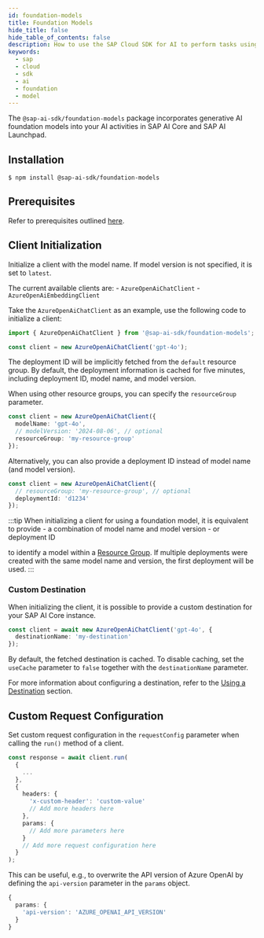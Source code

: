 ```yaml
---
id: foundation-models
title: Foundation Models
hide_title: false
hide_table_of_contents: false
description: How to use the SAP Cloud SDK for AI to perform tasks using foundation models deployed on SAP AI Core.
keywords:
  - sap
  - cloud
  - sdk
  - ai
  - foundation
  - model
---
```


The `@sap-ai-sdk/foundation-models` package incorporates generative AI foundation models into your AI activities in SAP AI Core and SAP AI Launchpad.

## Installation

```
$ npm install @sap-ai-sdk/foundation-models
```

## Prerequisites

Refer to prerequisites outlined [here](../overview-cloud-sdk-for-ai-js#prerequisites).

## Client Initialization

Initialize a client with the model name.
If model version is not specified, it is set to `latest`.

The current available clients are: - `AzureOpenAiChatClient` - `AzureOpenAiEmbeddingClient`

Take the `AzureOpenAiChatClient` as an example, use the following code to initialize a client:

```ts
import { AzureOpenAiChatClient } from '@sap-ai-sdk/foundation-models';

const client = new AzureOpenAiChatClient('gpt-4o');
```

The deployment ID will be implicitly fetched from the `default` resource group.
By default, the deployment information is cached for five minutes, including deployment ID, model name, and model version.

When using other resource groups, you can specify the `resourceGroup` parameter.

```ts
const client = new AzureOpenAiChatClient({
  modelName: 'gpt-4o',
  // modelVersion: '2024-08-06', // optional
  resourceGroup: 'my-resource-group'
});
```

Alternatively, you can also provide a deployment ID instead of model name (and model version).

```ts
const client = new AzureOpenAiChatClient({
  // resourceGroup: 'my-resource-group', // optional
  deploymentId: 'd1234'
});
```

:::tip
When initializing a client for using a foundation model, it is equivalent to provide - a combination of model name and model version - or deployment ID

to identify a model within a [Resource Group](https://help.sap.com/docs/sap-ai-core/sap-ai-core-service-guide/resource-groups?q=resource+group).
If multiple deployments were created with the same model name and version, the first deployment will be used.
:::

### Custom Destination

When initializing the client, it is possible to provide a custom destination for your SAP AI Core instance.

```ts
const client = await new AzureOpenAiChatClient('gpt-4o', {
  destinationName: 'my-destination'
});
```

By default, the fetched destination is cached.
To disable caching, set the `useCache` parameter to `false` together with the `destinationName` parameter.

For more information about configuring a destination, refer to the [Using a Destination](../connecting-to-ai-core#using-a-destination) section.

## Custom Request Configuration

Set custom request configuration in the `requestConfig` parameter when calling the `run()` method of a client.

```ts
const response = await client.run(
  {
    ...
  },
  {
    headers: {
      'x-custom-header': 'custom-value'
      // Add more headers here
    },
    params: {
      // Add more parameters here
    }
    // Add more request configuration here
  }
);
```

This can be useful, e.g., to overwrite the API version of Azure OpenAI by defining the `api-version` parameter in the `params` object.

```ts
{
  params: {
    'api-version': 'AZURE_OPENAI_API_VERSION'
  }
}
```
